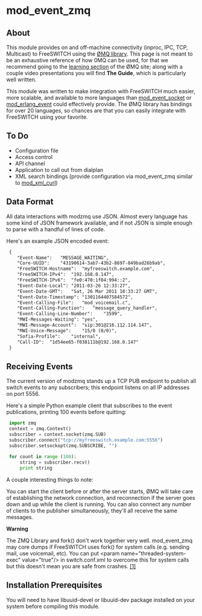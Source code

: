 
# mod_event_zmq 

 

## About

This module provides on and off-machine connectivity (inproc, IPC, TCP, Multicast) to FreeSWITCH using the [ØMQ library](http://www.zeromq.org/). This page is not meant to be an exhaustive reference of how 0MQ can be used, for that we recommend going to the [learning section](http://www.zeromq.org/intro:read-the-manual) of the ØMQ site; along with a couple video presentations you will find **The Guide**, which is particularly well written.

This module was written to make integration with FreeSWITCH much easier, more scalable, and available to more languages than [mod\_event\_socket](mod_event_socket_1048924.mdx#11-acl) or [mod\_erlang\_event](mod_erlang_event_1048926.mdx#api) could effectively provide. The ØMQ library has bindings for over 20 languages, so chances are that you can easily integrate with FreeSWITCH using your favorite.

## To Do

* Configuration file
* Access control
* API channel
* Application to call out from dialplan
* XML search bindings (provide configuration via mod\_event\_zmq similar to [mod\_xml\_curl](./mod_xml_curl_1049001.mdx))

## Data Format

All data interactions with modzmq use JSON. Almost every language has some kind of JSON framework available, and if not JSON is simple enough to parse with a handful of lines of code.

Here's an example JSON encoded event:

```xml
 {
 	"Event-Name":	"MESSAGE_WAITING",
 	"Core-UUID":	"43190614-3ab7-43b2-8697-849bad26b9ab",
 	"FreeSWITCH-Hostname":	"myfreeswitch.example.com",
 	"FreeSWITCH-IPv4":	"192.168.0.147",
 	"FreeSWITCH-IPv6":	"fe0:470:1f04:994::2",
 	"Event-Date-Local":	"2011-03-26 12:33:27",
 	"Event-Date-GMT":	"Sat, 26 Mar 2011 18:33:27 GMT",
 	"Event-Date-Timestamp":	"1301164407584572",
 	"Event-Calling-File":	"mod_voicemail.c",
 	"Event-Calling-Function":	"message_query_handler",
 	"Event-Calling-Line-Number":	"3599",
 	"MWI-Messages-Waiting":	"yes",
 	"MWI-Message-Account":	"sip:301@216.112.114.147",
 	"MWI-Voice-Message":	"15/0 (0/0)",
 	"Sofia-Profile":	"internal",
 	"Call-ID":	"1d54ee65-f038111b@192.168.0.147"
 }
```

## Receiving Events

The current version of modzmq stands up a TCP PUB endpoint to publish all switch events to any subscribers; this endpoint listens on all IP addresses on port 5556.

Here's a simple Python example client that subscribes to the event publications, printing 100 events before quitting:

```py
 import zmq
 context = zmq.Context()
 subscriber = context.socket(zmq.SUB)
 subscriber.connect("tcp://myfreeswitch.example.com:5556")
 subscriber.setsockopt(zmq.SUBSCRIBE, "")
 
 for count in range (100):
     string = subscriber.recv()
     print string
```

A couple interesting things to note:

You can start the client before or after the server starts, ØMQ will take care of establishing the network connection, and reconnection if the server goes down and up while the client is running. You can also connect any number of clients to the publisher simultaneously, they'll all receive the same messages.

**Warning**

The ZMQ Library and fork() don't work together very well. mod\_event\_zmq may core dumps if FreeSWITCH uses fork() for system calls (e.g. sending mail, use voicemail, etc). You can put \<param name="threaded-system-exec" value="true"/> in switch.conf.xml to overcome this for system calls but this doesn't mean you are safe from crashes. [\[1\]](http://marc.info/?l=freeswitch-dev&m=135084884902442)

## Installation Prerequisites

You will need to have libuuid-devel or libuuid-dev package installed on your system before compiling this module.


